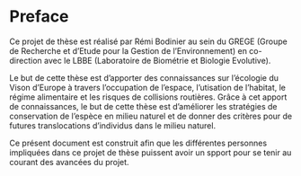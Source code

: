 # Preface {.unnumbered}
Ce projet de thèse est réalisé par Rémi Bodinier au sein du GREGE (Groupe de Recherche et d'Etude pour la Gestion de l'Environnement)
en co-direction avec le LBBE (Laboratoire de Biométrie et Biologie Evolutive).

Le but de cette thèse est d'apporter des connaissances sur l'écologie du Vison d'Europe à travers l'occupation de l'espace, l'utisation de l'habitat, le régime alimentaire et les risques de collisions routières. Grâce à cet apport de connaissances, le but de cette thèse est d'améliorer les stratégies de conservation de l'espèce en milieu naturel et de donner des critères pour de futures translocations d'individus dans le milieu naturel.

Ce présent document est construit afin que les différentes personnes impliquées dans ce projet de thèse puissent avoir un spport pour se tenir au courant des avancées du projet.
